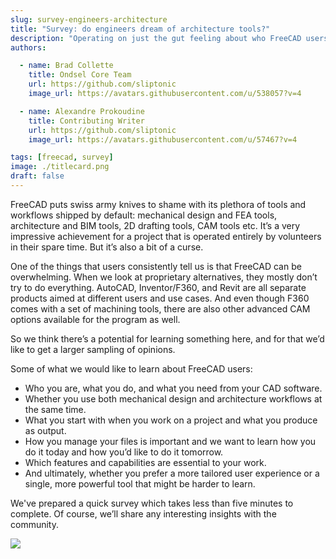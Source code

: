 ```yaml
---
slug: survey-engineers-architecture
title: "Survey: do engineers dream of architecture tools?"
description: "Operating on just the gut feeling about who FreeCAD users are is not nearly sufficient to make good decisions. Let's do a user survey instead."
authors:

  - name: Brad Collette
    title: Ondsel Core Team
    url: https://github.com/sliptonic
    image_url: https://avatars.githubusercontent.com/u/538057?v=4

  - name: Alexandre Prokoudine
    title: Contributing Writer
    url: https://github.com/sliptonic
    image_url: https://avatars.githubusercontent.com/u/57467?v=4

tags: [freecad, survey]
image: ./titlecard.png
draft: false
---
```


FreeCAD puts swiss army knives to shame with its plethora of tools and workflows shipped by default: mechanical design and FEA tools, architecture and BIM tools, 2D drafting tools, CAM tools etc. It’s a very impressive achievement for a project that is operated entirely by volunteers in their spare time. But it’s also a bit of a curse.

<!-- truncate -->

One of the things that users consistently tell us is that FreeCAD can be overwhelming. When we look at proprietary alternatives, they mostly don’t try to do everything. AutoCAD, Inventor/F360, and Revit are all separate products aimed at different users and use cases. And even though F360 comes with a set of machining tools, there are also other advanced CAM options available for the program as well.

So we think there’s a potential for learning something here, and for that we’d like to get a larger sampling of opinions.

Some of what we would like to learn about FreeCAD users:

- Who you are, what you do, and what you need from your CAD software.
- Whether you use both mechanical design and architecture workflows at the same time.
- What you start with when you work on a project and what you produce as output.
- How you manage your files is important and we want to learn how you do it today and how you’d like to do it tomorrow.
- Which features and capabilities are essential to your work.
- And ultimately, whether you prefer a more tailored user experience or a single, more powerful tool that might be harder to learn.

We've prepared a quick survey  which takes less than five minutes to complete. Of course, we’ll share any interesting insights with the community.

<a href="https://forms.gle/DWyeSongxJCGmfQ26"><img src="/img/takesurvey.png"></img></a>
 
